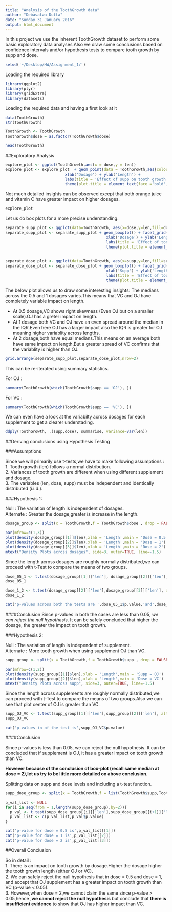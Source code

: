 ```yaml
---
title: "Analysis of the ToothGrowth data"
author: "Debasatwa Dutta"
date: "Sunday 31 January 2016"
output: html_document
---
```


In this project we use the inherent ToothGrowth dataset to perform some basic exploratory data analyses.Also we draw some conclusions based on confidence intervals and/or hypothesis tests to compare tooth growth by supp and dose. 

```r
setwd('~/Desktop/HW/Assignment_1/')
```

Loading the required library
```r
library(ggplot2)
library(plyr)
library(gridExtra)
library(datasets)
```

Loading the required data and having a first look at it
```r
data(ToothGrowth)
str(ToothGrowth)

ToothGrowth <- ToothGrowth 
ToothGrowth$dose = as.factor(ToothGrowth$dose)

head(ToothGrowth)
```


##Exploratory Analysis
```r
explore_plot <- ggplot(ToothGrowth,aes(x = dose,y = len)) 
explore_plot <- explore_plot  + geom_point(data = ToothGrowth,aes(colour=supp),size=4) +
                          xlab('Dosage') + ylab('Length') +
                          labs(title = 'Effect of supp on tooth growth for particular dosage') +
                          theme(plot.title = element_text(face ='bold',hjust = 0.5))

```


Not much detailed insights can be observed except that both orange juice and vitamin C have greater impact on higher dosages.
```r
explore_plot
```

Let us do box plots for a more precise understanding.
```r
separate_supp_plot <- ggplot(data=ToothGrowth, aes(x=dose,y=len,fill=dose)) 
separate_supp_plot <- separate_supp_plot + geom_boxplot() + facet_grid(.~supp) +
                                            xlab('Dosage') + ylab('Length') +
                                            labs(title = 'Effect of tooth growth across supp') +
                                            theme(plot.title = element_text(face ='bold',hjust = 0.5))
  
  
separate_dose_plot <- ggplot(data=ToothGrowth, aes(x=supp,y=len,fill=supp)) 
separate_dose_plot <- separate_dose_plot + geom_boxplot() + facet_grid(.~dose) +
                                            xlab('Supp') + ylab('Length') +
                                            labs(title = 'Effect of tooth growth across dosages') +
                                            theme(plot.title = element_text(face ='bold',hjust = 0.5))

```


The below plot allows us to draw some interesting insights:
The medians across the 0.5 and 1 dosages varies.This means that VC and OJ have completely variable impact on length. 

* At 0.5 dosage,VC shows right skewness (Even OJ but on a smaller scale).OJ has a greter impact on length.
* At 1 dosage both VC and OJ have an even spread around the median in the IQR.Even here OJ has a larger impact also the IQR is greater for OJ meaning higher variablity across lengths.
* At 2 dosage,both have equal medians.This means on an average both have same impact on length.But a greater spread of VC confirms that the variablity is higher than OJ.

```r
grid.arrange(separate_supp_plot,separate_dose_plot,nrow=2)
```

This can be re-iterated using summary statistics.    
  
For OJ :
```r
summary(ToothGrowth[which(ToothGrowth$supp == 'OJ'), ])
```
For VC :
```r
summary(ToothGrowth[which(ToothGrowth$supp == 'VC'), ])
```

We can even have a look at the variabilty across dosages for each supplement to get a clearer understading.
```r
ddply(ToothGrowth, .(supp,dose), summarise, variance=var(len))
```


##Deriving conclusions using Hypothesis Testing

###Assumptions

Since we will primarily use t-tests,we have to make following assumptions :  
1. Tooth growth (len) follows a normal distribution.  
2. Variances of tooth growth are different when using different supplement and dosage.  
3. The variables (len, dose, supp) must be independent and identically distributed (i.i.d.).  

###Hypothesis 1:

Null      : The variation of length is independent of dosages.  
Alternate : Greater the dosage,greater is increase in the length.

```r
dosage_group <- split(x = ToothGrowth,f = ToothGrowth$dose , drop = FALSE)

par(mfrow=c(1,3))
plot(density(dosage_group[[1]]$len),xlab = 'Length',main = 'Dose = 0.5')
plot(density(dosage_group[[2]]$len),xlab = 'Length',main = 'Dose = 1')
plot(density(dosage_group[[3]]$len),xlab = 'Length',main = 'Dose = 2')
mtext("Density Plots across dosages", side=3, outer=TRUE, line=-1.5)
```

Since the length across dosages are roughly normally distributed,we can proceed with t-Test to compare the means of two groups.
```r
dose_05_1 <- t.test(dosage_group[[1]]['len'], dosage_group[[2]]['len'], alternative = "less", paired = FALSE, var.equal = FALSE, conf.level = 0.95)
dose_05_1

dose_1_2 <- t.test(dosage_group[[2]]['len'],dosage_group[[3]]['len'], alternative = "less", paired = FALSE, var.equal = FALSE, conf.level = 0.95)
dose_1_2

cat('p-values across both the tests are ',dose_05_1$p.value,'and',dose_1_2$p.value,'respectively')
```

####Conclusion 
Since p-values in both the cases are less than 0.05, *we can reject the null hypothesis*.
It can be safely concluded that higher the dosage, the greater the impact on tooth growth.


###Hypothesis 2:

Null      : The variation of length is independent of supplement.  
Alternate : More tooth growth when using supplement OJ than VC.

```r
supp_group <- split(x = ToothGrowth,f = ToothGrowth$supp , drop = FALSE)

par(mfrow=c(1,2))
plot(density(supp_group[[1]]$len),xlab = 'Length',main = 'Supp = OJ')
plot(density(supp_group[[2]]$len),xlab = 'Length',main = 'Dose = VC')
mtext("Density Plots across supp", side=3, outer=TRUE, line=-1.5)
```

Since the length across supplements are roughly normally distributed,we can proceed with t-Test to compare the means of two groups.Also we can see that plot center of OJ is greater than VC.
```r
supp_OJ_VC <- t.test(supp_group[[1]]['len'],supp_group[[2]]['len'], alternative = "greater", paired = FALSE, var.equal = FALSE, conf.level =0.95)
supp_OJ_VC 

cat('p-values in of the test is',supp_OJ_VC$p.value)
```

####Conclusion  

Since p-values is less than 0.05, we can reject the null hypothesis. 
It can be concluded that if supplement is OJ, it has a greater impact on tooth growth than VC.

**However because of the conclusion of box-plot (recall same median at dose = 2),let us try to be little more detailed on above conclusion.**  

Splitting data on supp and dose levels and including a t-test function.
```r
supp_dose_group <- split(x = ToothGrowth,f = list(ToothGrowth$supp,ToothGrowth$dose) , drop = FALSE)

p_val_list <- NULL
for(i in seq(from = 1,length(supp_dose_group),by=2)){
  p_val <- t.test(supp_dose_group[[i]]['len'],supp_dose_group[[i+1]]['len'],paired = FALSE, var.equal = FALSE, conf.level =0.95)
  p_val_list <- c(p_val_list,p_val$p.value)
}

cat('p-value for dose = 0.5 is',p_val_list[[1]])
cat('p-value for dose = 1 is',p_val_list[[2]])
cat('p-value for dose = 2 is',p_val_list[[3]])
```

##Overall Conclusion

So in detail :  
1. There is an impact on tooth growth by dosage.Higher the dosage higher the tooth growth length (either OJ or VC).  
2. We can safely reject the null hypothesis that in dose = 0.5 and dose = 1, and accept that OJ supplement has a greater impact on tooth growth than VC (p-value < 0.05).    
3. However,when dose = 2,we cannot claim the same since p-value > 0.05,hence ,**we cannot reject the null hypothesis** but conclude that **there is insufficient evidence** to show that OJ has higher impact than VC.
